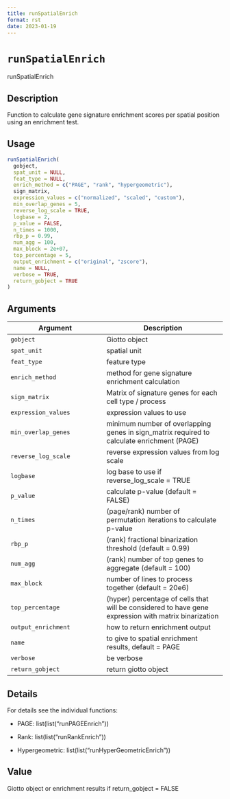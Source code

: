 ```yaml
--- 
title: runSpatialEnrich 
format: rst 
date: 2023-01-19 
--- 
```

# `runSpatialEnrich`

runSpatialEnrich


## Description

Function to calculate gene signature enrichment scores per spatial position using an enrichment test.


## Usage

```r
runSpatialEnrich(
  gobject,
  spat_unit = NULL,
  feat_type = NULL,
  enrich_method = c("PAGE", "rank", "hypergeometric"),
  sign_matrix,
  expression_values = c("normalized", "scaled", "custom"),
  min_overlap_genes = 5,
  reverse_log_scale = TRUE,
  logbase = 2,
  p_value = FALSE,
  n_times = 1000,
  rbp_p = 0.99,
  num_agg = 100,
  max_block = 2e+07,
  top_percentage = 5,
  output_enrichment = c("original", "zscore"),
  name = NULL,
  verbose = TRUE,
  return_gobject = TRUE
)
```


## Arguments

Argument      |Description
------------- |----------------
`gobject`     |     Giotto object
`spat_unit`     |     spatial unit
`feat_type`     |     feature type
`enrich_method`     |     method for gene signature enrichment calculation
`sign_matrix`     |     Matrix of signature genes for each cell type / process
`expression_values`     |     expression values to use
`min_overlap_genes`     |     minimum number of overlapping genes in sign_matrix required to calculate enrichment (PAGE)
`reverse_log_scale`     |     reverse expression values from log scale
`logbase`     |     log base to use if reverse_log_scale = TRUE
`p_value`     |     calculate p-value (default = FALSE)
`n_times`     |     (page/rank) number of permutation iterations to calculate p-value
`rbp_p`     |     (rank) fractional binarization threshold (default = 0.99)
`num_agg`     |     (rank) number of top genes to aggregate (default = 100)
`max_block`     |     number of lines to process together (default = 20e6)
`top_percentage`     |     (hyper) percentage of cells that will be considered to have gene expression with matrix binarization
`output_enrichment`     |     how to return enrichment output
`name`     |     to give to spatial enrichment results, default = PAGE
`verbose`     |     be verbose
`return_gobject`     |     return giotto object


## Details

For details see the individual functions:
   

*  PAGE:  list(list("runPAGEEnrich"))   

*  Rank:  list(list("runRankEnrich"))   

*  Hypergeometric:  list(list("runHyperGeometricEnrich"))


## Value

Giotto object or enrichment results if return_gobject = FALSE


